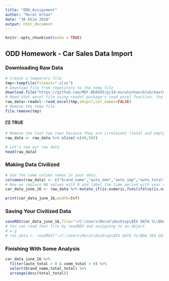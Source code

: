 ---
title: "ODD_Assignment"
author: "Murat Orhan"
date: "30 Ekim 2018"
output: html_document
---

```{r setup, include=FALSE}
knitr::opts_chunk$set(echo = TRUE)
```

## ODD Homework - Car Sales Data Import

### Downloading Raw Data

```{r}
# Create a temporary file
tmp<-tempfile(fileext=".xlsx")
# Download file from repository to the temp file
download.file("https://github.com/MEF-BDA503/pj18-muratorhan/blob/master/odd_retail_sales_2016_06.xlsx?raw=true", destfile=tmp, mode='wb')
# Read that excel file using readxl package's read_excel function. You might need to adjust the parameters (skip, col_names) according to your raw file's format.
raw_data<-readxl::read_excel(tmp,skip=7,col_names=FALSE)
# Remove the temp file
file.remove(tmp)
```

#### [1] TRUE

```{r}
# Remove the last two rows because they are irrelevant (total and empty rows)
raw_data <- raw_data %>% slice(-c(49,50))

# Let's see our raw data
head(raw_data)
```

### Making Data Civilized

```{r}
# Use the same column names in your data.
colnames(raw_data) <- c("brand_name","auto_dom","auto_imp","auto_total","comm_dom","comm_imp","comm_total","total_dom","total_imp","total_total")
# Now we replace NA values with 0 and label the time period with year and month, so when we merge the data we won't be confused.
car_data_june_16 <- raw_data %>% mutate_if(is.numeric,funs(ifelse(is.na(.),0,.))) %>% mutate(year=2016,month=6)

print(car_data_june_16,width=Inf)
```

### Saving Your Civilized Data

```{r}
saveRDS(car_data_june_16,file="~/C:\Users\Murat\Desktop\BİG DATA YL\BDA 503 DATA ANALYTICS(R)\W2\ODD/odd_car_sales_data_june_16.rds")
# You can read that file by readRDS and assigning to an object 
# e.g 
# rds_data <- readRDS("~/C:\Users\Murat\Desktop\BİG DATA YL\BDA 503 DATA ANALYTICS(R)\W2\ODD/odd_car_sales_data_june_16.rds")
```

### Finishing With Some Analysis

```{r}
car_data_june_16 %>% 
  filter(auto_total > 0 & comm_total > 0) %>%
  select(brand_name,total_total) %>%
  arrange(desc(total_total))
```

